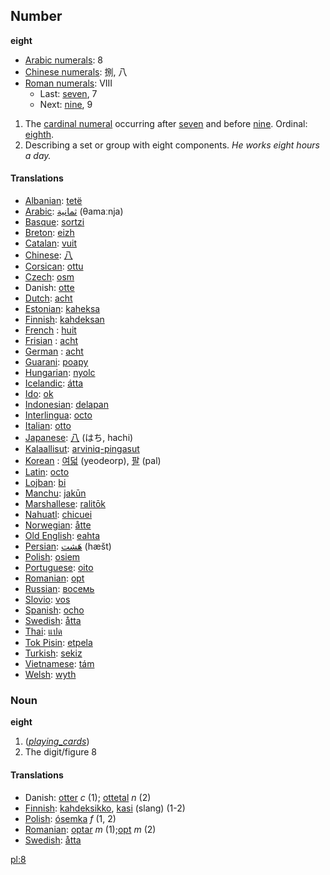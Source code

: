 == Number ==
'''eight'''
*[[w:Arabic Numerals|Arabic numerals]]: 8
*[[w:Chinese numerals|Chinese numerals]]: 捌, 八
*[[w:Roman numerals|Roman numerals]]: VIII
**Last: [[seven]], 7
**Next: [[nine]], 9

# The [[cardinal numeral]] occurring after [[seven]] and before [[nine]].  Ordinal: [[eighth]]. 
# Describing a set or group with eight components. ''He works eight hours a day.''

==== Translations ====
*[[Albanian]]: [[tetë]]
*[[Arabic]]: [[ثمانية]] (θamaːnja)
*[[Basque]]: [[sortzi]]
*[[Breton]]: [[eizh]]
*[[Catalan]]: [[vuit]]
*[[Chinese]]: [[八]]
*[[Corsican]]: [[ottu]]
*[[Czech]]: [[osm]]
*Danish: [[otte]]
*[[Dutch]]: [[acht]]
*[[Estonian]]: [[kaheksa]]
*[[Finnish]]: [[kahdeksan]]
*[[French]] : [[huit]]
*[[Frisian]] : [[acht]]
*[[German]] : [[acht]]
*[[Guarani]]: [[poapy]]
*[[Hungarian]]: [[nyolc]]
*[[Icelandic]]: [[átta]]
*[[Ido]]: [[ok]]
*[[Indonesian]]: [[delapan]]
*[[Interlingua]]: [[octo]]
*[[Italian]]: [[otto]]
*[[Japanese]]: [[八]] (はち, hachi)
*[[Kalaallisut]]: [[arviniq-pingasut]]
*[[Korean]] : [[여덟]] (yeodeorp), [[팔]] (pal)
*[[Latin]]: [[octo]]
*[[Lojban]]: [[bi]]
*[[Manchu]]: [[jakūn]]
*[[Marshallese]]: [[ralitōk]]
*[[Nahuatl]]: [[chicuei]]
*[[Norwegian]]: [[åtte]]
*[[Old English]]: [[eahta]]
*[[Persian]]: [[هَشت]] (hæšt)
*[[Polish]]: [[osiem]]
*[[Portuguese]]: [[oito]]
*[[Romanian]]: [[opt]]
*[[Russian]]: [[восемь]]
*[[Slovio]]: [[vos]]
*[[Spanish]]: [[ocho]]
*[[Swedish]]: [[åtta]]
*[[Thai]]: [[แปด]]
*[[Tok Pisin]]: [[etpela]]
*[[Turkish]]: [[sekiz]]
*[[Vietnamese]]: [[tám]]
*[[Welsh]]: [[wyth]]

=== Noun ===
'''eight'''

# (<i>[[playing_cards]]</i>)
# The digit/figure 8

==== Translations ====
*Danish: [[otter]] ''c'' (1); [[ottetal]] ''n'' (2)
*[[Finnish]]: [[kahdeksikko]], [[kasi]] (slang) (1-2)
*[[Polish]]: [[ósemka]] ''f'' (1, 2)
*[[Romanian]]: [[optar]] ''m'' (1);[[opt]] ''m'' (2)
*[[Swedish]]: [[åtta]]

[[pl:8]]